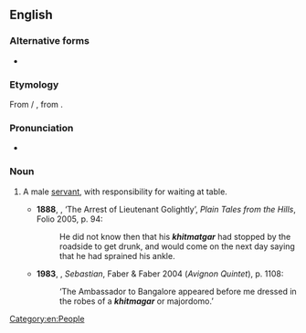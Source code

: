 ==English==

===Alternative forms===
* {{alter|en|khidmatgar|khidmutgar|kitmagar}}

===Etymology===
From {{etyl|ur|en}} {{m|ur|خدمتگار|tr=xidmatgār|sc=ur-Arab}} / {{etyl|hi|en}} {{m|hi|ख़िदमतगार|tr=xidmatgār|sc=Deva}}, from {{etyl|fa|en}} {{m|fa|خدمتگار|tr=xedmatgâr|sc=fa-Arab}}.

===Pronunciation===
* {{a|UK}} {{IPA|/ˈkɪdmətɡɑː/|lang=en}}

===Noun===
{{en-noun}}

# {{lb|en|India}} A male [[servant]], with responsibility for waiting at table.
#* '''1888''', {{w|Rudyard Kipling}}, ‘The Arrest of Lieutenant Golightly’, ''Plain Tales from the Hills'', Folio 2005, p. 94:
#*: He did not know then that his '''''khitmatgar''''' had stopped by the roadside to get drunk, and would come on the next day saying that he had sprained his ankle.
#* '''1983''', {{w|Lawrence Durrell}}, ''Sebastian'', Faber & Faber 2004 (''Avignon Quintet''), p. 1108:
#*: ‘The Ambassador to Bangalore appeared before me dressed in the robes of a '''''khitmagar''''' or majordomo.’

[[Category:en:People]]